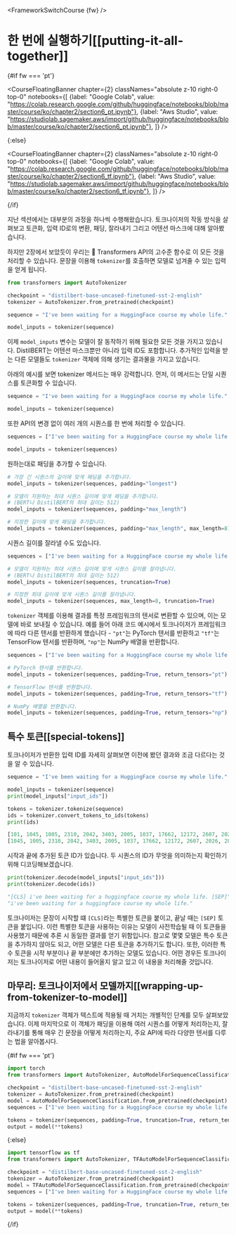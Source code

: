 <FrameworkSwitchCourse {fw} />

# 한 번에 실행하기[[putting-it-all-together]]

{#if fw === 'pt'}

<CourseFloatingBanner chapter={2}
  classNames="absolute z-10 right-0 top-0"
  notebooks={[
    {label: "Google Colab", value: "https://colab.research.google.com/github/huggingface/notebooks/blob/master/course/ko/chapter2/section6_pt.ipynb"},
    {label: "Aws Studio", value: "https://studiolab.sagemaker.aws/import/github/huggingface/notebooks/blob/master/course/ko/chapter2/section6_pt.ipynb"},
]} />

{:else}

<CourseFloatingBanner chapter={2}
  classNames="absolute z-10 right-0 top-0"
  notebooks={[
    {label: "Google Colab", value: "https://colab.research.google.com/github/huggingface/notebooks/blob/master/course/ko/chapter2/section6_tf.ipynb"},
    {label: "Aws Studio", value: "https://studiolab.sagemaker.aws/import/github/huggingface/notebooks/blob/master/course/ko/chapter2/section6_tf.ipynb"},
]} />

{/if}

지난 섹션에서는 대부분의 과정을 하나씩 수행해왔습니다. 토크나이저의 작동 방식을 살펴보고 토큰화, 입력 ID로의 변환, 패딩, 잘라내기 그리고 어텐션 마스크에 대해 알아봤습니다.

하지만 2장에서 보았듯이 우리는 🤗 Transformers API의 고수준 함수로 이 모든 것을 처리할 수 있습니다. 문장을 이용해 `tokenizer`를 호출하면 모델로 넘겨줄 수 있는 입력을 얻게 됩니다.

```py
from transformers import AutoTokenizer

checkpoint = "distilbert-base-uncased-finetuned-sst-2-english"
tokenizer = AutoTokenizer.from_pretrained(checkpoint)

sequence = "I've been waiting for a HuggingFace course my whole life."

model_inputs = tokenizer(sequence)
```

이제 `model_inputs` 변수는 모델이 잘 동작하기 위해 필요한 모든 것을 가지고 있습니다. DistilBERT는 어텐션 마스크뿐만 아니라 입력 ID도 포함합니다. 추가적인 입력을 받는 다른 모델들도 `tokenizer` 객체에 의해 생기는 결과물을 가지고 있습니다.

아래의 예시를 보면 tokenizer 메서드는 매우 강력합니다. 먼저, 이 메서드는 단일 시퀀스를 토큰화할 수 있습니다.

```py
sequence = "I've been waiting for a HuggingFace course my whole life."

model_inputs = tokenizer(sequence)
```

또한 API의 변경 없이 여러 개의 시퀀스를 한 번에 처리할 수 있습니다.

```py
sequences = ["I've been waiting for a HuggingFace course my whole life.", "So have I!"]

model_inputs = tokenizer(sequences)
```

원하는대로 패딩을 추가할 수 있습니다.

```py
# 가장 긴 시퀀스의 길이에 맞게 패딩을 추가합니다.
model_inputs = tokenizer(sequences, padding="longest")

# 모델이 지원하는 최대 시퀀스 길이에 맞게 패딩을 추가합니다.
# (BERT나 DistilBERT의 최대 길이는 512)
model_inputs = tokenizer(sequences, padding="max_length")

# 지정한 길이에 맞게 패딩을 추가합니다.
model_inputs = tokenizer(sequences, padding="max_length", max_length=8)
```

시퀀스 길이를 잘라낼 수도 있습니다.

```py
sequences = ["I've been waiting for a HuggingFace course my whole life.", "So have I!"]

# 모델이 지원하는 최대 시퀀스 길이에 맞게 시퀀스 길이를 잘라냅니다.
# (BERT나 DistilBERT의 최대 길이는 512)
model_inputs = tokenizer(sequences, truncation=True)

# 지정한 최대 길이에 맞게 시퀀스 길이를 잘라냅니다.
model_inputs = tokenizer(sequences, max_length=8, truncation=True)
```

`tokenizer` 객체를 이용해 결과를 특정 프레임워크의 텐서로 변환할 수 있으며, 이는 모델에 바로 보내질 수 있습니다. 예를 들어 아래 코드 예시에서 토크나이저가 프레임워크에 따라 다른 텐서를 반환하게 했습니다 - `"pt"`는 PyTorch 텐서를 반환하고 `"tf"`는 TensorFlow 텐서를 반환하며, `"np"`는 NumPy 배열을 반환합니다.

```py
sequences = ["I've been waiting for a HuggingFace course my whole life.", "So have I!"]

# PyTorch 텐서를 반환합니다.
model_inputs = tokenizer(sequences, padding=True, return_tensors="pt")

# TensorFlow 텐서를 반환합니다.
model_inputs = tokenizer(sequences, padding=True, return_tensors="tf")

# NumPy 배열을 반환합니다.
model_inputs = tokenizer(sequences, padding=True, return_tensors="np")
```

## 특수 토큰[[special-tokens]]

토크나이저가 반환한 입력 ID를 자세히 살펴보면 이전에 봤던 결과와 조금 다르다는 것을 알 수 있습니다.

```py
sequence = "I've been waiting for a HuggingFace course my whole life."

model_inputs = tokenizer(sequence)
print(model_inputs["input_ids"])

tokens = tokenizer.tokenize(sequence)
ids = tokenizer.convert_tokens_to_ids(tokens)
print(ids)
```

```python out
[101, 1045, 1005, 2310, 2042, 3403, 2005, 1037, 17662, 12172, 2607, 2026, 2878, 2166, 1012, 102]
[1045, 1005, 2310, 2042, 3403, 2005, 1037, 17662, 12172, 2607, 2026, 2878, 2166, 1012]
```

시작과 끝에 추가된 토큰 ID가 있습니다. 두 시퀀스의 ID가 무엇을 의미하는지 확인하기 위해 디코딩해보겠습니다.

```py
print(tokenizer.decode(model_inputs["input_ids"]))
print(tokenizer.decode(ids))
```

```python out
"[CLS] i've been waiting for a huggingface course my whole life. [SEP]"
"i've been waiting for a huggingface course my whole life."
```

토크나이저는 문장이 시작할 떄 `[CLS]`라는 특별한 토큰을 붙이고, 끝날 때는 `[SEP]` 토큰을 붙입니다. 이런 특별한 토큰을 사용하는 이유는 모델이 사전학습될 때 이 토큰들을 사용했기 때문에 추론 시 동일한 결과를 얻기 위함입니다. 참고로 몇몇 모델은 특수 토큰을 추가하지 않아도 되고, 어떤 모델은 다른 토큰을 추가하기도 합니다. 또한, 이러한 특수 토큰을 시작 부분이나 끝 부분에만 추가하는 모델도 있습니다. 어떤 경우든 토크나이저는 토크나이저로 어떤 내용이 들어올지 알고 있고 이 내용을 처리해줄 것입니다.

## 마무리: 토크나이저에서 모델까지[[wrapping-up-from-tokenizer-to-model]]

지금까지 `tokenizer` 객체가 텍스트에 적용될 때 거치는 개별적인 단계를 모두 살펴보았습니다. 이제 마지막으로 이 객체가 패딩을 이용해 여러 시퀀스를 어떻게 처리하는지, 잘라내기를 통해 매우 긴 문장을 어떻게 처리하는지, 주요 API에 따라 다양한 텐서를 다루는 법을 알아봅시다.

{#if fw === 'pt'}
```py
import torch
from transformers import AutoTokenizer, AutoModelForSequenceClassification

checkpoint = "distilbert-base-uncased-finetuned-sst-2-english"
tokenizer = AutoTokenizer.from_pretrained(checkpoint)
model = AutoModelForSequenceClassification.from_pretrained(checkpoint)
sequences = ["I've been waiting for a HuggingFace course my whole life.", "So have I!"]

tokens = tokenizer(sequences, padding=True, truncation=True, return_tensors="pt")
output = model(**tokens)
```
{:else}
```py
import tensorflow as tf
from transformers import AutoTokenizer, TFAutoModelForSequenceClassification

checkpoint = "distilbert-base-uncased-finetuned-sst-2-english"
tokenizer = AutoTokenizer.from_pretrained(checkpoint)
model = TFAutoModelForSequenceClassification.from_pretrained(checkpoint)
sequences = ["I've been waiting for a HuggingFace course my whole life.", "So have I!"]

tokens = tokenizer(sequences, padding=True, truncation=True, return_tensors="tf")
output = model(**tokens)
```
{/if}
